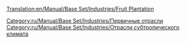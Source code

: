 [[Translation:en/Manual/Base Set/Industries/Fruit Plantation]]

{{ru/Manual/Base Set/Industries/Промышленность| Изображение=en/Manual/Base Set/Industries/Fruitplantation.png
| имя=Фруктовая плантация
| Климат=[[ru/Manual/Климат#subtropicheskii|Субтропический]].
| Принимает=ничего
| Производит=[[ru/Manual/Base Set/Cargos/Фрукты|Фрукты]].
| Примечания=Не представлен в других [[ru/Manual/Климат|климатах]].
}}

{{ru/Manual/Base Set/Industries/Navbox Промышленность}}

[[Category:ru/Manual/Base Set/Industries/Первичные отрасли]]
[[Category:ru/Manual/Base Set/Industries/Отрасли субтропического климата]]